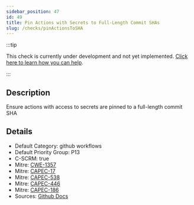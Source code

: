 ```yaml
---
sidebar_position: 47
id: 49
title: Pin Actions with Secrets to Full-Length Commit SHAs
slug: /checks/pinActionsToSHA
---
```


<!-- BANNER:START -->
:::tip

This check is currently under development and not yet implemented. [Click here to learn how you can help](/contribute).

:::
<!-- BANNER:END -->

<!-- DESCRIPTION:START -->
## Description
Ensure actions with access to secrets are pinned to a full-length commit SHA
<!-- DESCRIPTION:END -->

<!-- DETAILS:START -->
## Details
- Default Category: github workflows
- Default Priority Group: P13
- C-SCRM: true
- Mitre: [CWE-1357](https://cwe.mitre.org/data/definitions/1357.html)
- Mitre: [CAPEC-17](https://capec.mitre.org/data/definitions/17.html)
- Mitre: [CAPEC-538](https://capec.mitre.org/data/definitions/538.html)
- Mitre: [CAPEC-446](https://capec.mitre.org/data/definitions/446.html)
- Mitre: [CAPEC-186](https://capec.mitre.org/data/definitions/186.html)
- Sources: [Github Docs](https://securitylab.github.com/research/github-actions-building-blocks/)

<!-- DETAILS:END -->
